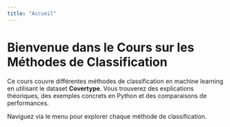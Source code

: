 ```yaml
---
title: "Accueil"
---
```


# Bienvenue dans le Cours sur les Méthodes de Classification

Ce cours couvre différentes méthodes de classification en machine learning en utilisant le dataset **Covertype**. Vous trouverez des explications théoriques, des exemples concrets en Python et des comparaisons de performances.

Naviguez via le menu pour explorer chaque méthode de classification.
